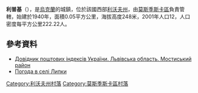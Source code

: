 {{coord|49|43|37|N|23|4|56|E|scale:100000|display=title}}

'''利普基'''（{{lang-uk|Липки}}），是[[烏克蘭|烏克蘭]]的城鎮，位於該國西部[[利沃夫州|利沃夫州]]，由[[莫斯季斯卡區|莫斯季斯卡區]]負責管轄，始建於1940年，面積0.05平方公里，海拔高度248米，2001年人口12，人口密度每平方公里222.22人。

==參考資料==
*[http://www.uaidx.com/13/294/index Довідник поштових індексів України. Львівська область. Мостиський район]{{Wayback|url=http://www.uaidx.com/13/294/index |date=20161018190804 }}
* [http://weather.in.ua/ua/l'vovskaja/13368 Погода в селі Липки]{{Wayback|url=http://weather.in.ua/ua/l'vovskaja/13368 |date=20111221171757 }}

[[Category:利沃夫州村落|Category:利沃夫州村落]]
[[Category:莫斯季斯卡區村落|Category:莫斯季斯卡區村落]]


{{Lviv-geo-stub}}
